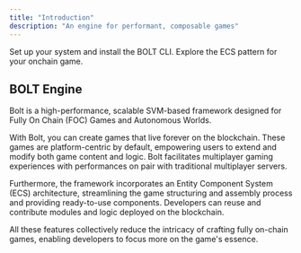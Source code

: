 ```yaml
---
title: "Introduction"
description: "An engine for performant, composable games"
---
```


<CardGroup cols={2}>
  <Card title="Installation" icon="bolt" href="BOLT/getting-started/installation" iconType="duotone">
    Set up your system and install the BOLT CLI.
  </Card>
  <Card title="ECS" icon="block" href="BOLT/introduction/ecs" iconType="duotone">
    Explore the ECS pattern for your onchain game.
  </Card>
</CardGroup>

## BOLT Engine

Bolt is a high-performance, scalable SVM-based framework designed for Fully On Chain (FOC) Games and Autonomous Worlds.

With Bolt, you can create games that live forever on the blockchain. These games are platform-centric by default, empowering users to extend and modify both game content and logic. Bolt facilitates multiplayer gaming experiences with performances on pair with traditional multiplayer servers.

Furthermore, the framework incorporates an Entity Component System (ECS) architecture, streamlining the game structuring and assembly process and providing ready-to-use components. Developers can reuse and contribute modules and logic deployed on the blockchain.

All these features collectively reduce the intricacy of crafting fully on-chain games, enabling developers to focus more on the game's essence.